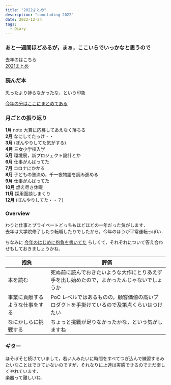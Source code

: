 ```yaml
---
title: "2022まとめ"
description: "concluding 2022"
date: 2022-12-24
tags:
  - Diary
---
```


### あと一週間ほどあるが，まぁ，ここいらでいっかなと思うので

去年のはこちら  
[2021まとめ](/2021まとめ)

### 読んだ本

思ったより捗らなかったな，という印象

[今年の分はここにまとめてある](/読書ログ)


### 月ごとの振り返り

**1月** note 大賞に応募してあえなく落ちる  
**2月** なにしてたっけ・・  
**3月** (ぼんやりしてた気がする)  
**4月** 三女小学校入学  
**5月** 環境展，新プロジェクト設計とか  
**6月** 仕事がんばってた  
**7月** コロナにかかる  
**8月** 子どもの塾決め，千一夜物語を読み進める  
**9月** 仕事がんばってた  
**10月** 燃え尽き休暇  
**11月** 採用面談しまくり  
**12月** (ぼんやりしてた・・？)  


### Overview

わりと仕事とプライベートどっちもほどほどの一年だった気がします．  
去年は大学院修了したり転職したりでしたから，今年のほうが平常運転っぽい．

ちなみに [今年のはじめに抱負を書いてた](/2022-年にやること) らしくて，それぞれについて答え合わせもしておきましょうかね．

|抱負|評価|
|--|--|
|本を読む|死ぬ前に読んでおきたいような大作にとりあえず手を出し始めたので，よかったんじゃないでしょうか|
|事業に貢献するような仕事をする|PoC レベルではあるものの，顧客価値の高いプロダクトを手掛けているので及第点くらいはつけたい|
|なにかしらに挑戦する|ちょっと挑戦が足りなかったかな，という気がしますね|


### ギター

ほそぼそと続けていまして，若い人みたいに時間をすべてつぎ込んで練習するみたいなことはできていないのですが，それなりに上達は実感できるのでまだ楽しくやれています．  
楽器って難しいね．
